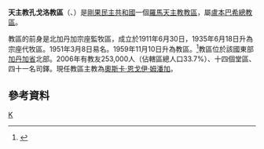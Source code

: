 {{Infobox Roman Catholic diocese
|Roman Catholic Diocese of = 天主教孔戈洛教區
|Latin name of diocese = Dioecesis Kongoloënsis
|image =
|caption =
|location = [[剛果民主共和國|剛果民主共和國]]
|territory =
|population =253,000

|rite = [[拉丁禮|拉丁禮]]
|patron =
|province = [[盧本巴希|盧本巴希]]
|established = 1911年
|cathedral =
|co-cathedral =
|leadership = 主教
|website =
|教宗 =
|metropolitan =
|ordinary =奧斯卡·恩戈伊·姆潘加
|coadjutor bishop =
|auxiliary =
}}

'''天主教孔戈洛教區'''（{{lang-la|Dioecesis Kongoloënsis}}、{{lang-fr|Diocèse de Kongolo}}）是[[剛果民主共和國|剛果民主共和國]]一個[[羅馬天主教|羅馬天主教]][[教區|教區]]，屬[[天主教盧本巴希總教區|盧本巴希總教區]]。

教區的前身是北加丹加宗座監牧區，成立於1911年6月30日，1935年6月18日升為宗座代牧區。1951年3月8日易名。1959年11月10日升為教區。<ref name="dio">{{cite journal
|journal=[[宗座公報|宗座公報]]
|publisher=梵蒂岡出版社
|date=1960年
|volume=52
|title=Cum parvulum
|page=372
|url=http://www.vatican.va/archive/aas/documents/AAS%2052%20%5B1960%5D%20-%20ocr.pdf
|access-date=2014-01-08
|archive-date=2016-04-09
|archive-url=https://web.archive.org/web/20160409030818/http://www.vatican.va/archive/aas/documents/AAS%2052%20%5B1960%5D%20-%20ocr.pdf
|dead-url=no
}}</ref>教區位於該國東部[[加丹加省|加丹加省]]北部。2006年有教友253,000人（佔轄區總人口33.7%）、十四個堂區、四十一名司鐸。現任教區主教為[[奧斯卡·恩戈伊·姆潘加|奧斯卡·恩戈伊·姆潘加]]。

==參考資料==
{{reflist}}
{{剛果民主共和國天主教教區}}
[[Category:剛果民主共和國天主教教區|K]]